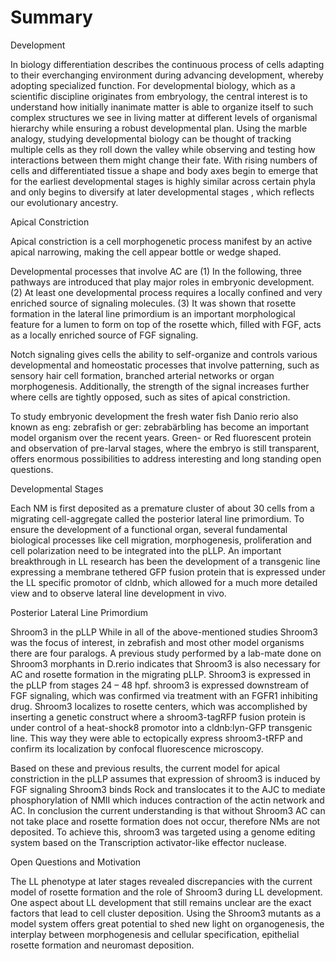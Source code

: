 # Summary {.unnumbered}

Development

In biology differentiation describes the continuous process of cells adapting to their everchanging environment during advancing development, whereby adopting specialized function. For developmental biology, which as a scientific discipline originates from embryology, the central interest is to understand how initially inanimate matter is able to organize itself to such complex structures we see in living matter at different levels of organismal hierarchy while ensuring a robust developmental plan. Using the marble analogy, studying developmental biology can be thought of tracking multiple cells as they roll down the valley while observing and testing how interactions between them might change their fate. With rising numbers of cells and differentiated tissue a shape and body axes begin to emerge that for the earliest developmental stages is highly similar across certain phyla and only begins to diversify at later developmental stages , which reflects our evolutionary ancestry.

Apical Constriction

Apical constriction is a cell morphogenetic process manifest by an active apical narrowing, making the cell appear bottle or wedge shaped.

Developmental processes that involve AC are (1) In the following, three pathways are introduced that play major roles in embryonic development. (2) At least one developmental process requires a locally confined and very enriched source of signaling molecules. (3) It was shown that rosette formation in the lateral line primordium is an important morphological feature for a lumen to form on top of the rosette which, filled with FGF, acts as a locally enriched source of FGF signaling.

Notch signaling gives cells the ability to self-organize and controls various developmental and homeostatic processes that involve patterning, such as sensory hair cell formation, branched arterial networks or organ morphogenesis. Additionally, the strength of the signal increases further where cells are tightly opposed, such as sites of apical constriction. 

To study embryonic development the fresh water fish Danio rerio also known as eng: zebrafish or ger: zebrabärbling has become an important model organism over the recent years. Green- or Red fluorescent protein and observation of pre-larval stages, where the embryo is still transparent, offers enormous possibilities to address interesting and long standing open questions.

Developmental Stages

Each NM is first deposited as a premature cluster of about 30 cells from a migrating cell-aggregate called the posterior lateral line primordium. To ensure the development of a functional organ, several fundamental biological processes like cell migration, morphogenesis, proliferation and cell polarization need to be integrated into the pLLP. An important breakthrough in LL research has been the development of a transgenic line expressing a membrane tethered GFP fusion protein that is expressed under the LL specific promotor of cldnb, which allowed for a much more detailed view and to observe lateral line development in vivo.

Posterior Lateral Line Primordium

Shroom3 in the pLLP While in all of the above-mentioned studies Shroom3 was the focus of interest, in zebrafish and most other model organisms there are four paralogs. A previous study performed by a lab-mate done on Shroom3 morphants in D.rerio indicates that Shroom3 is also necessary for AC and rosette formation in the migrating pLLP. Shroom3 is expressed in the pLLP from stages 24 – 48 hpf. shroom3 is expressed downstream of FGF signaling, which was confirmed via treatment with an FGFR1 inhibiting drug. Shroom3 localizes to rosette centers, which was accomplished by inserting a genetic construct where a shroom3-tagRFP fusion protein is under control of a heat-shock8 promotor into a cldnb:lyn-GFP transgenic line. This way they were able to ectopically express shroom3-tRFP and confirm its localization by confocal fluorescence microscopy.

Based on these and previous results, the current model for apical constriction in the pLLP assumes that expression of shroom3 is induced by FGF signaling Shroom3 binds Rock and translocates it to the AJC to mediate phosphorylation of NMII which induces contraction of the actin network and AC. In conclusion the current understanding is that without Shroom3 AC can not take place and rosette formation does not occur, therefore NMs are not deposited. To achieve this, shroom3 was targeted using a genome editing system based on the Transcription activator-like effector nuclease.

Open Questions and Motivation

The LL phenotype at later stages revealed discrepancies with the current model of rosette formation and the role of Shroom3 during LL development. One aspect about LL development that still remains unclear are the exact factors that lead to cell cluster deposition. Using the Shroom3 mutants as a model system offers great potential to shed new light on organogenesis, the interplay between morphogenesis and cellular specification, epithelial rosette formation and neuromast deposition.

